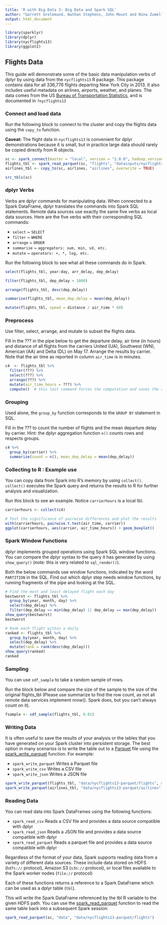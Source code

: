 ```yaml
---
title: 'R with Big Data 3: Big Data and Spark SQL'
author: "Garrett Grolemund, Nathan Stephens, John Mount and Nina Zumel"
output: html_document
---
```


```r
library(sparklyr)
library(dplyr)
library(nycflights13)
library(ggplot2)
```


## Flights Data

This guide will demonstrate some of the basic data manipulation verbs of dplyr by using data from the `nycflights13` R package. This package contains data for all 336,776 flights departing New York City in 2013. It also includes useful metadata on airlines, airports, weather, and planes. The data comes from the US [Bureau of Transportation Statistics](http://www.transtats.bts.gov/DatabaseInfo.asp?DB_ID=120&Link=0), and is documented in `?nycflights13`

### Connect and load data

Run the following block to connect to the cluster and copy the flights data using the `copy_to` function.

**Caveat:** The flight data in `nycflights13` is convenient for dplyr demonstrations because it is small, but in practice large data should rarely be copied directly from R objects. 

```r
sc <- spark_connect(master = "local", version = "2.0.0", hadoop_version="2.7")
flights_tbl <- spark_read_parquet(sc, "flights", "datainputs/nycflights13-parquet/flights")
airlines_tbl <- copy_to(sc, airlines, "airlines", overwrite = TRUE)

src_tbls(sc)
```

### dplyr Verbs

Verbs are dplyr commands for manipulating data. When connected to a Spark DataFrame, dplyr translates the commands into Spark SQL statements. Remote data sources use exactly the same five verbs as local data sources. Here are the five verbs with their corresponding SQL commands:

* `select` ~ `SELECT`
* `filter` ~ `WHERE`
* `arrange` ~ `ORDER`
* `summarise` ~ `aggregators: sum, min, sd, etc.`
* `mutate` ~ `operators: +, *, log, etc.`

Run the following block to see what all these commands do in Spark.

```r
select(flights_tbl, year:day, arr_delay, dep_delay)

filter(flights_tbl, dep_delay > 1000)

arrange(flights_tbl, desc(dep_delay))

summarise(flights_tbl, mean_dep_delay = mean(dep_delay))

mutate(flights_tbl, speed = distance / air_time * 60)
```

### Preprocess

Use filter, select, arrange, and mutate to subset the flights data. 

Fill in the ??? in the pipe below to get the departure delay, air time (in hours) and distance of all flights from the carriers United (UA), Southwest (WN), American (AA) and Delta (DL) on May 17. Arrange the results by carrier. Note that the air time as reported in column `air_time` is in minutes.

```r
c4  <- flights_tbl %>%
  filter(???) %>%
  select(???) %>%
  arrange(???) %>%
  mutate(air_time_hours = ???) %>%
  compute()  # this last command forces the computation and saves the result in the remote store

```

### Grouping

Used alone, the `group_by` function corresponds to the `GROUP BY` statement in SQL.

Fill in the ??? to count the number of flights and the mean departure delay by carrier.
Hint: the dplyr aggregation function `n()` counts rows and respects groups.

```r
c4 %>%
  group_by(carrier) %>%
  summarize(count = n(), mean_dep_delay = mean(dep_delay)) 
```

### Collecting to R : Example use

You can copy data from Spark into R's memory by using `collect()`. `collect()` executes the Spark query and returns the results to R for further analysis and visualization.

Run this block to see an example. Notice `carrierhours` is a local tbl.

```r
carrierhours <- collect(c4)

# Test the significance of pairwise differences and plot the results
with(carrierhours, pairwise.t.test(air_time, carrier))
ggplot(carrierhours, aes(carrier, air_time_hours)) + geom_boxplot()
```


### Spark Window Functions

dplyr implements grouped operations using Spark SQL window functions. You can compare the dplyr syntax to the query it has generated by using `show_query()` (note: this is very related to `sql_render()`).

Both the below commands use window functions, indicated by the word `PARTITION` in the SQL.
Find out which dplyr step needs window functions, by running fragments of the pipe and looking at the SQL.

```r
# Find the most and least delayed flight each day
bestworst <- flights_tbl %>%
  group_by(year, month, day) %>%
  select(dep_delay) %>% 
  filter(dep_delay == min(dep_delay) || dep_delay == max(dep_delay))
show_query(bestworst)
bestworst
```

```r
# Rank each flight within a daily
ranked <- flights_tbl %>%
  group_by(year, month, day) %>%
  select(dep_delay) %>% 
  mutate(rank = rank(desc(dep_delay)))
show_query(ranked)
ranked
```

### Sampling

You can use `sdf_sample` to take a random sample of rows.

Run the block below and compare the size of the sample to the size of
the original flights_tbl (Please use summarize to find the row count, as not all
remote data services implement nrow(). Spark does, but you can't always count on it).

```r
fsample <- sdf_sample(flights_tbl, 0.01)
```

### Writing Data

It is often useful to save the results of your analysis or the tables that you have generated on your Spark cluster into persistent storage. The best option in many scenarios is to write the table out to a [Parquet](https://parquet.apache.org/) file using the [spark_write_parquet](reference/sparklyr/spark_write_parquet.html) function. For example:

* `spark_write_parquet` Writes a Parquet file
* `spark_write_csv` Writes a CSV file
* `spark_write_json` Writes a JSON file

```r
spark_write_parquet(flights_tbl, "data/nycflights13-parquet/flights", mode = "overwrite")
spark_write_parquet(airlines_tbl, "data/nycflights13-parquet/airlines", mode = "overwrite")
```

### Reading Data

You can read data into Spark DataFrames using the following functions: 

* `spark_read_csv` Reads a CSV file and provides a data source compatible with dplyr
* `spark_read_json` Reads a JSON file and provides a data source compatible with dplyr
* `spark_read_parquet` Reads a parquet file and provides a data source compatible with dplyr

Regardless of the format of your data, Spark supports reading data from a variety of different data sources. These include data stored on HDFS (`hdfs://` protocol), Amazon S3 (`s3n://` protocol), or local files available to the Spark worker nodes (`file://` protocol) 

Each of these functions returns a reference to a Spark DataFrame which can be used as a dplyr table (`tbl`).

This will write the Spark DataFrame referenced by the tbl R variable to the given HDFS path. You can use the [spark_read_parquet](reference/sparklyr/spark_read_parquet.html) function to read the same table back into a subsequent Spark session:

```r
spark_read_parquet(sc, "data", "data/nycflights13-parquet/flights")
```


